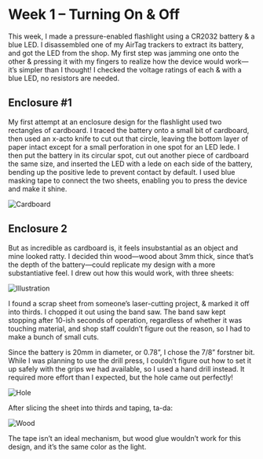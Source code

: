 # Week 1 – Turning On & Off

This week, I made a pressure-enabled flashlight using a CR2032 battery & a blue LED. I disassembled one of my AirTag trackers to extract its battery, and got the LED from the shop. My first step was jamming one onto the other & pressing it with my fingers to realize how the device would work—it’s simpler than I thought! I checked the voltage ratings of each & with a blue LED, no resistors are needed.

## Enclosure #1

My first attempt at an enclosure design for the flashlight used two rectangles of cardboard. I traced the battery onto a small bit of cardboard, then used an x-acto knife to cut out that circle, leaving the bottom layer of paper intact except for a small perforation in one spot for an LED lede. I then put the battery in its circular spot, cut out another piece of cardboard the same size, and inserted the LED with a lede on each side of the battery, bending up the positive lede to prevent contact by default. I used blue masking tape to connect the two sheets, enabling you to press the device and make it shine.

![Cardboard](https://cloud-htx69na44-lachlanjc.vercel.app/cardboard.gif)

## Enclosure 2

But as incredible as cardboard is, it feels insubstantial as an object and mine looked ratty. I decided thin wood—wood about 3mm thick, since that’s the depth of the battery—could replicate my design with a more substantiative feel. I drew out how this would work, with three sheets:

![Illustration](https://cloud-a88vbqwi1-lachlanjc.vercel.app/2022-11-06_img_0100.png)

I found a scrap sheet from someone’s laser-cutting project, & marked it off into thirds. I chopped it out using the band saw. The band saw kept stopping after 10-ish seconds of operation, regardless of whether it was touching material, and shop staff couldn’t figure out the reason, so I had to make a bunch of small cuts.

Since the battery is 20mm in diameter, or 0.78”, I chose the 7/8” forstner bit. While I was planning to use the drill press, I couldn’t figure out how to set it up safely with the grips we had available, so I used a hand drill instead. It required more effort than I expected, but the hole came out perfectly!

![Hole](https://cloud-58z1gvs20-lachlanjc.vercel.app/hole.jpeg)

After slicing the sheet into thirds and taping, ta-da:

![Wood](https://cloud-htx69na44-lachlanjc.vercel.app/wood.gif)

The tape isn’t an ideal mechanism, but wood glue wouldn’t work for this design, and it’s the same color as the light.
